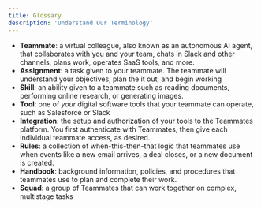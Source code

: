 ```yaml
---
title: Glossary
description: 'Understand Our Terminology'
---
```


- **Teammate**: a virtual colleague, also known as an autonomous AI agent, that collaborates with you and your team, chats in Slack and other channels, plans work, operates SaaS tools, and more.
- **Assignment**: a task given to your teammate. The teammate will understand your objectives, plan the it out, and begin working
- **Skill**: an ability given to a teammate such as reading documents, performing online research, or generating images.
- **Tool**: one of _your_ digital software tools that your teammate can operate, such as Salesforce or Slack
- **Integration**: the setup and authorization of your tools to the Teammates platform. You first authenticate with Teammates, then give each individual teammate access, as desired.
- **Rules**: a collection of when-this-then-that logic that teammates use when events like a new email arrives, a deal closes, or a new document is created.
- **Handbook**: background information, policies, and procedures that teammates use to plan and complete their work.
- **Squad**: a group of Teammates that can work together on complex, multistage tasks



